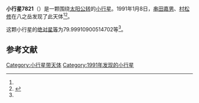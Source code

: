 {{Infobox planet
| bgcolour = #FFFFC0
| name = 7821
| symbol = 
| image = 
| caption = 
| discovery = yes
| discovery_ref = 
| discoverer = [[串田嘉男|串田嘉男]]、[[村松修|村松修]]
| discovery_site = [[八之岳|八之岳]] 
| discovered = 1991年1月8日
| designations = yes
| mp_name = 
| named_after = 
| alt_names = 1991 AC/ 1989 SA4 / 1992 GT7
| mp_category = [[主带小行星|主带小行星]]
| orbit_ref = <ref name="a">[http://ssd.jpl.nasa.gov/sbdb.cgi?sstr=7821 7821] {{Wayback|url=http://ssd.jpl.nasa.gov/sbdb.cgi?sstr=7821 |date=20210717070259 }}，小行星數據庫瀏覽器（JPL Small-Body Database Browser）－[[美国国家航空航天局|美国国家航空航天局]]喷气推进实验室</ref>
| epoch = 2456400.5 (2013年4月18日更新)
| aphelion = {{convert|2.930005155410222|AU|km|3|abbr=on|lk=out}}
| perihelion = {{convert|2.846510035102392|AU|km|3|abbr=on}}
| semimajor = {{convert|2.888257595256308|AU|km|3|abbr=on}}
| eccentricity = 0.014454237
| period = 1792.884501 [[日|日]]<br />4.91[[儒略年|儒略年]]
| avg_speed = 
| inclination = 2.877669257477127
| asc_node = 57.91598239266942
| mean_anomaly = 
| arg_peri = 79.99910900514702
| satellites = 
| physical_characteristics = yes
| dimensions = 
| mass = 
| density = 
| surface_grav = 
| escape_velocity = 
| sidereal_day = 
| axial_tilt = 
| pole_ecliptic_lat = 
| pole_ecliptic_lon = 
| albedo = 
| temperatures= 
| temp_name1 = 
| mean_temp_1 = 
| max_temp_1 = 
| temp_name2 = 
| max_temp_2 = 
| spectral_type = 
| abs_magnitude = 79.99910900514702
}}

'''小行星7821'''（{{lang-en|7821}}）是一颗围绕[[太阳|太阳]][[公转|公转]]的[[小行星|小行星]]。1991年1月8日，[[串田嘉男|串田嘉男]]、[[村松修|村松修]]在八之岳发现了此天体<ref name="a" /><ref>{{cite news|title=小行星列表|url=http://cfa-www.harvard.edu/iau/lists/NumberedMPs.txt|accessdate=2013-07-08|newspaper=哈佛大学|archive-date=2008-05-17|archive-url=https://web.archive.org/web/20080517010638/http://cfa-www.harvard.edu/iau/lists/NumberedMPs.txt|dead-url=no}}</ref>。

这颗小行星的[[绝对星等|绝对星等]]为79.99910900514702等<ref name="a" />。

==参考文献==
{{reflist}}
{{Minor Planet Number|[[小行星7820|小行星7820]]|[[小行星7822|小行星7822]]}}

{{小天体}}

[[Category:小行星带天体|Category:小行星带天体]]
[[Category:1991年发现的小行星|Category:1991年发现的小行星]]

{{asteroid-stub}}